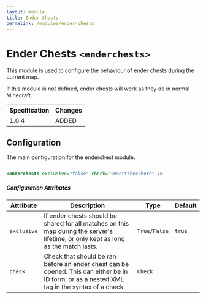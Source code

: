 ```yaml
---
layout: module
title: Ender Chests
permalink: /modules/ender-chests
---
```


# Ender Chests `<enderchests>`

This module is used to configure the behaviour of ender chests during the current map.

If this module is not defined, ender chests will work as they do in normal Minecraft.

| Specification | Changes |
| --- | --- |
| 1.0.4 | ADDED |

## Configuration

The main configuration for the enderchest module.

```xml

<enderchests exclusive="false" check="insertcheckhere" />

```

##### Configuration Attributes

| Attribute | Description | Type | Default |
| --- | --- | --- | --- |
| `exclusive` | If ender chests should be shared for all matches on this map during the server's lifetime, or only kept as long as the match lasts. | `True/False` | `true` |
| `check` | Check that should be ran before an ender chest can be opened. This can either be in ID form, or as a nested XML tag in the syntax of a check. | `Check` | |

